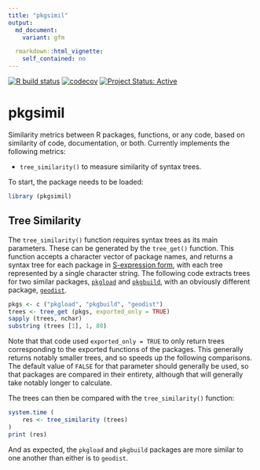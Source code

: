 ```yaml
---
title: "pkgsimil"
output:
  md_document:
    variant: gfm

  rmarkdown::html_vignette:
    self_contained: no
---
```


<!-- badges: start -->

[![R build
status](https://github.com/ropensci-review-tools/pkgsimil/workflows/R-CMD-check/badge.svg)](https://github.com/ropensci-review-tools/pkgsimil/actions?query=workflow%3AR-CMD-check)
[![codecov](https://codecov.io/gh/ropensci-review-tools/pkgsimil/branch/main/graph/badge.svg)](https://app.codecov.io/gh/ropensci-review-tools/pkgsimil)
[![Project Status:
Active](https://www.repostatus.org/badges/latest/active.svg)](https://www.repostatus.org/#active)
<!-- badges: end -->

# pkgsimil

Similarity metrics between R packages, functions, or any code, based on
similarity of code, documentation, or both. Currently implements the following
metrics:

- `tree_similarity()` to measure similarity of syntax trees.

To start, the package needs to be loaded:

```r
library (pkgsimil)
```




## Tree Similarity

The `tree_similarity()` function requires syntax trees as its main parameters.
These can be generated by the `tree_get()` function. This function accepts a
character vector of package names, and returns a syntax tree for each package
in [S-expression form](https://en.wikipedia.org/wiki/S-expression), with each
tree represented by a single character string. The following code extracts
trees for two similar packages, [`pkgload`](https://pkgload.r-lib.org) and
[`pkgbuild`](https://pkgbuild.r-lib.org), with an obviously different package,
[`geodist`](https://hypertidy.github.io/geodist).


```r
pkgs <- c ("pkgload", "pkgbuild", "geodist")
trees <- tree_get (pkgs, exported_only = TRUE)
sapply (trees, nchar)
substring (trees [1], 1, 80)
```

Note that that code used `exported_only = TRUE` to only return trees
corresponding to the exported functions of the packages. This generally returns
notably smaller trees, and so speeds up the following comparisons. The default
value of `FALSE` for that parameter should generally be used, so that packages
are compared in their entirety, although that will generally take notably
longer to calculate.

The trees can then be compared with the `tree_similarity()` function:

```r
system.time (
    res <- tree_similarity (trees)
)
print (res)
```

And as expected, the `pkgload` and `pkgbuild` packages are more similar to one
another than either is to `geodist`.
